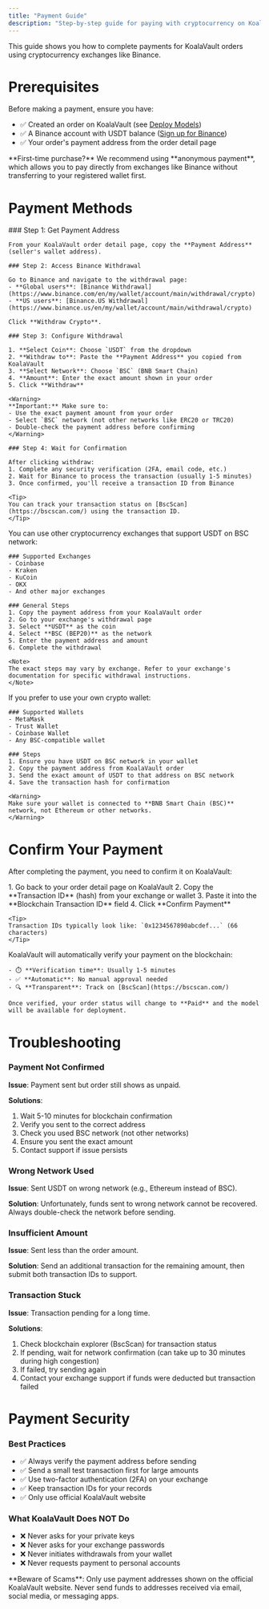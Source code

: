 ```yaml
---
title: "Payment Guide"
description: "Step-by-step guide for paying with cryptocurrency on KoalaVault"
---
```


This guide shows you how to complete payments for KoalaVault orders using cryptocurrency exchanges like Binance.

# Prerequisites

Before making a payment, ensure you have:

- ✅ Created an order on KoalaVault (see [Deploy Models](/getting-started/deploy-models#buy-model))
- ✅ A Binance account with USDT balance ([Sign up for Binance](https://www.binance.com))
- ✅ Your order's payment address from the order detail page

<Note>
**First-time purchase?** We recommend using **anonymous payment**, which allows you to pay directly from exchanges like Binance without transferring to your registered wallet first.
</Note>

# Payment Methods

<Steps>
  <Step title="Pay with Binance">
    ### Step 1: Get Payment Address
    
    From your KoalaVault order detail page, copy the **Payment Address** (seller's wallet address).

    ### Step 2: Access Binance Withdrawal
    
    Go to Binance and navigate to the withdrawal page:
    - **Global users**: [Binance Withdrawal](https://www.binance.com/en/my/wallet/account/main/withdrawal/crypto)
    - **US users**: [Binance.US Withdrawal](https://www.binance.us/en/my/wallet/account/main/withdrawal/crypto)
    
    Click **Withdraw Crypto**.

    ### Step 3: Configure Withdrawal

    1. **Select Coin**: Choose `USDT` from the dropdown
    2. **Withdraw to**: Paste the **Payment Address** you copied from KoalaVault
    3. **Select Network**: Choose `BSC` (BNB Smart Chain)
    4. **Amount**: Enter the exact amount shown in your order
    5. Click **Withdraw**

    <Warning>
    **Important:** Make sure to:
    - Use the exact payment amount from your order
    - Select `BSC` network (not other networks like ERC20 or TRC20)
    - Double-check the payment address before confirming
    </Warning>

    ### Step 4: Wait for Confirmation
    
    After clicking withdraw:
    1. Complete any security verification (2FA, email code, etc.)
    2. Wait for Binance to process the transaction (usually 1-5 minutes)
    3. Once confirmed, you'll receive a transaction ID from Binance

    <Tip>
    You can track your transaction status on [BscScan](https://bscscan.com/) using the transaction ID.
    </Tip>
  </Step>

  <Step title="Pay with Other Exchanges">
    You can use other cryptocurrency exchanges that support USDT on BSC network:

    ### Supported Exchanges
    - Coinbase
    - Kraken  
    - KuCoin
    - OKX
    - And other major exchanges

    ### General Steps
    1. Copy the payment address from your KoalaVault order
    2. Go to your exchange's withdrawal page
    3. Select **USDT** as the coin
    4. Select **BSC (BEP20)** as the network
    5. Enter the payment address and amount
    6. Complete the withdrawal

    <Note>
    The exact steps may vary by exchange. Refer to your exchange's documentation for specific withdrawal instructions.
    </Note>
  </Step>

  <Step title="Pay with Your Wallet">
    If you prefer to use your own crypto wallet:

    ### Supported Wallets
    - MetaMask
    - Trust Wallet
    - Coinbase Wallet
    - Any BSC-compatible wallet

    ### Steps
    1. Ensure you have USDT on BSC network in your wallet
    2. Copy the payment address from KoalaVault order
    3. Send the exact amount of USDT to that address on BSC network
    4. Save the transaction hash for confirmation

    <Warning>
    Make sure your wallet is connected to **BNB Smart Chain (BSC)** network, not Ethereum or other networks.
    </Warning>
  </Step>
</Steps>

# Confirm Your Payment

After completing the payment, you need to confirm it on KoalaVault:

<Steps>
  <Step title="Submit Transaction ID">
    1. Go back to your order detail page on KoalaVault
    2. Copy the **Transaction ID** (hash) from your exchange or wallet
    3. Paste it into the **Blockchain Transaction ID** field
    4. Click **Confirm Payment**

    <Tip>
    Transaction IDs typically look like: `0x1234567890abcdef...` (66 characters)
    </Tip>
  </Step>

  <Step title="Wait for Verification">
    KoalaVault will automatically verify your payment on the blockchain:
    
    - ⏱️ **Verification time**: Usually 1-5 minutes
    - ✅ **Automatic**: No manual approval needed
    - 🔍 **Transparent**: Track on [BscScan](https://bscscan.com/)

    Once verified, your order status will change to **Paid** and the model will be available for deployment.
  </Step>
</Steps>

# Troubleshooting

### Payment Not Confirmed

**Issue**: Payment sent but order still shows as unpaid.

**Solutions**:
1. Wait 5-10 minutes for blockchain confirmation
2. Verify you sent to the correct address
3. Check you used BSC network (not other networks)
4. Ensure you sent the exact amount
5. Contact support if issue persists

### Wrong Network Used

**Issue**: Sent USDT on wrong network (e.g., Ethereum instead of BSC).

**Solution**: Unfortunately, funds sent to wrong network cannot be recovered. Always double-check the network before sending.

### Insufficient Amount

**Issue**: Sent less than the order amount.

**Solution**: Send an additional transaction for the remaining amount, then submit both transaction IDs to support.

### Transaction Stuck

**Issue**: Transaction pending for a long time.

**Solutions**:
1. Check blockchain explorer (BscScan) for transaction status
2. If pending, wait for network confirmation (can take up to 30 minutes during high congestion)
3. If failed, try sending again
4. Contact your exchange support if funds were deducted but transaction failed

# Payment Security

### Best Practices

- ✅ Always verify the payment address before sending
- ✅ Send a small test transaction first for large amounts
- ✅ Use two-factor authentication (2FA) on your exchange
- ✅ Keep transaction IDs for your records
- ✅ Only use official KoalaVault website

### What KoalaVault Does NOT Do

- ❌ Never asks for your private keys
- ❌ Never asks for your exchange passwords
- ❌ Never initiates withdrawals from your wallet
- ❌ Never requests payment to personal accounts

<Warning>
**Beware of Scams**: Only use payment addresses shown on the official KoalaVault website. Never send funds to addresses received via email, social media, or messaging apps.
</Warning>


